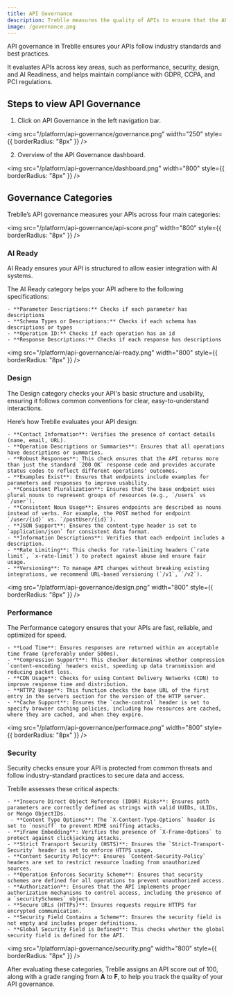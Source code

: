 ```yaml
---
title: API Governance
description: Treblle measures the quality of APIs to ensure that the API follows a standard set of best practices.
image: /governance.png
---
```


API governance in Treblle ensures your APIs follow industry standards and best practices. 

It evaluates APIs across key areas, such as performance, security, design, and AI Readiness, and helps maintain compliance with GDPR, CCPA, and PCI regulations.

## Steps to view API Governance

1. Click on API Governance in the left navigation bar.

  <img
    src="/platform/api-governance/governance.png"
    width="250"
    style={{ borderRadius: "8px" }}
  />

2. Overview of the API Governance dashboard.

  <img
    src="/platform/api-governance/dashboard.png"
    width="800"
    style={{ borderRadius: "8px" }}
  />

## Governance Categories

Treblle’s API governance measures your APIs across four main categories:

  <img
    src="/platform/api-governance/api-score.png"
    width="800"
    style={{ borderRadius: "8px" }}
  />

### AI Ready

AI Ready ensures your API is structured to allow easier integration with AI systems.

The AI Ready category helps your API adhere to the following specifications:

    - **Parameter Descriptions:** Checks if each parameter has descriptions 
    - **Schema Types or Descriptions:** Checks if each schema has descriptions or types 
    - **Operation ID:** Checks if each operation has an id
    - **Response Descriptions:** Checks if each response has descriptions 

  <img
    src="/platform/api-governance/ai-ready.png"
    width="800"
    style={{ borderRadius: "8px" }}
  />

### Design

The Design category checks your API's basic structure and usability, ensuring it follows common conventions for clear, easy-to-understand interactions. 

Here’s how Treblle evaluates your API design:
 
    - **Contact Information**: Verifies the presence of contact details (name, email, URL).  
    - **Operation Descriptions or Summaries**: Ensures that all operations have descriptions or summaries. 
    - **Robust Responses**: This check ensures that the API returns more than just the standard `200 OK` response code and provides accurate status codes to reflect different operations' outcomes.
    - **Examples Exist**: Ensures that endpoints include examples for parameters and responses to improve usability.  
    - **Consistent Pluralization**: Ensures that the base endpoint uses plural nouns to represent groups of resources (e.g., `/users` vs `/user`).  
    - **Consistent Noun Usage**: Ensures endpoints are described as nouns instead of verbs. For example, the POST method for endpoint `/user/{id}` vs. `/postUser/{id}`).
    - **JSON Support**: Ensures the content-type header is set to `application/json` for consistent data format.  
    - **Information Descriptions**: Verifies that each endpoint includes a description.
    - **Rate Limiting**: This checks for rate-limiting headers (`rate limit`, `x-rate-limit`) to protect against abuse and ensure fair usage. 
    - **Versioning**: To manage API changes without breaking existing integrations, we recommend URL-based versioning (`/v1`, `/v2`).  

  <img
    src="/platform/api-governance/design.png"
    width="800"
    style={{ borderRadius: "8px" }}
  />

### Performance

The Performance category ensures that your APIs are fast, reliable, and optimized for speed.

    - **Load Time**: Ensures responses are returned within an acceptable time frame (preferably under 500ms).  
    - **Compression Support**: This checker determines whether compression `content-encoding` headers exist, speeding up data transmission and reducing packet loss.   
    - **CDN Usage**: Checks for using Content Delivery Networks (CDN) to improve response time and distribution.  
    - **HTTP2 Usage**: This function checks the base URL of the first entry in the servers section for the version of the HTTP server.
    - **Cache Support**: Ensures the `cache-control` header is set to specify browser caching policies, including how resources are cached, where they are cached, and when they expire.

  <img
    src="/platform/api-governance/performace.png"
    width="800"
    style={{ borderRadius: "8px" }}
  />

### Security

Security checks ensure your API is protected from common threats and follow industry-standard practices to secure data and access.  

Treblle assesses these critical aspects:

    - **Insecure Direct Object Reference (IDOR) Risks**: Ensures path parameters are correctly defined as strings with valid UUIDs, ULIDs, or Mongo ObjectIDs. 
     - **Content Type Options**: The `X-Content-Type-Options` header is set to `nosniff` to prevent MIME sniffing attacks.
    - **iFrame Embedding**: Verifies the presence of `X-Frame-Options` to protect against clickjacking attacks.  
    - **Strict Transport Security (HSTS)**: Ensures the `Strict-Transport-Security` header is set to enforce HTTPS usage.    
    - **Content Security Policy**: Ensures `Content-Security-Policy` headers are set to restrict resource loading from unauthorized sources.  
    - **Operation Enforces Security Scheme**: Ensures that security schemes are defined for all operations to prevent unauthorized access.  
    - **Authorization**: Ensures that the API implements proper authorization mechanisms to control access, including the presence of a `securitySchemes` object.
    - **Secure URLs (HTTPs)**: Ensures requests require HTTPS for encrypted communication.  
    - **Security Field Contains a Scheme**: Ensures the security field is not empty and includes proper definitions.
    - **Global Security Field is Defined**: This checks whether the global security field is defined for the API.

  <img
    src="/platform/api-governance/security.png"
    width="800"
    style={{ borderRadius: "8px" }}
  />

After evaluating these categories, Treblle assigns an API score out of 100, along with a grade ranging from **A** to **F**, to help you track the quality of your API governance.
